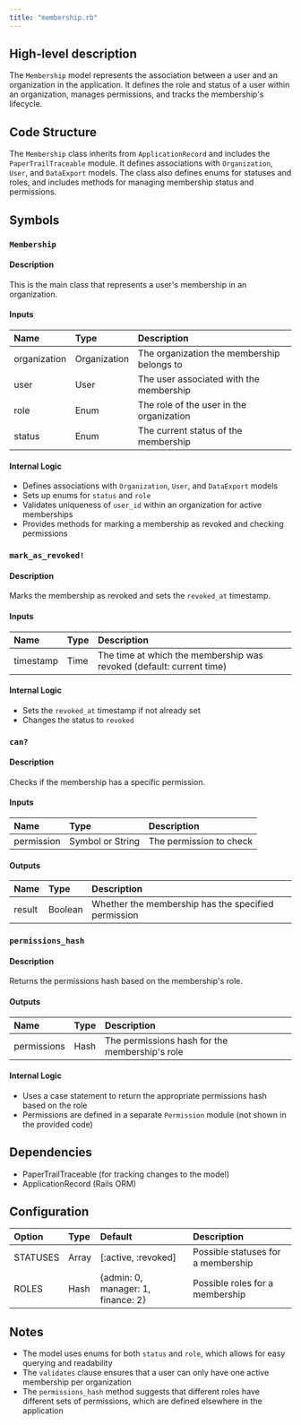 ```yaml
---
title: "membership.rb"
---
```


## High-level description
The `Membership` model represents the association between a user and an organization in the application. It defines the role and status of a user within an organization, manages permissions, and tracks the membership's lifecycle.

## Code Structure
The `Membership` class inherits from `ApplicationRecord` and includes the `PaperTrailTraceable` module. It defines associations with `Organization`, `User`, and `DataExport` models. The class also defines enums for statuses and roles, and includes methods for managing membership status and permissions.

## Symbols

### `Membership`
#### Description
This is the main class that represents a user's membership in an organization.

#### Inputs
| Name | Type | Description |
|:-----|:-----|:------------|
| organization | Organization | The organization the membership belongs to |
| user | User | The user associated with the membership |
| role | Enum | The role of the user in the organization |
| status | Enum | The current status of the membership |

#### Internal Logic
- Defines associations with `Organization`, `User`, and `DataExport` models
- Sets up enums for `status` and `role`
- Validates uniqueness of `user_id` within an organization for active memberships
- Provides methods for marking a membership as revoked and checking permissions

### `mark_as_revoked!`
#### Description
Marks the membership as revoked and sets the `revoked_at` timestamp.

#### Inputs
| Name | Type | Description |
|:-----|:-----|:------------|
| timestamp | Time | The time at which the membership was revoked (default: current time) |

#### Internal Logic
- Sets the `revoked_at` timestamp if not already set
- Changes the status to `revoked`

### `can?`
#### Description
Checks if the membership has a specific permission.

#### Inputs
| Name | Type | Description |
|:-----|:-----|:------------|
| permission | Symbol or String | The permission to check |

#### Outputs
| Name | Type | Description |
|:-----|:-----|:------------|
| result | Boolean | Whether the membership has the specified permission |

### `permissions_hash`
#### Description
Returns the permissions hash based on the membership's role.

#### Outputs
| Name | Type | Description |
|:-----|:-----|:------------|
| permissions | Hash | The permissions hash for the membership's role |

#### Internal Logic
- Uses a case statement to return the appropriate permissions hash based on the role
- Permissions are defined in a separate `Permission` module (not shown in the provided code)

## Dependencies
- PaperTrailTraceable (for tracking changes to the model)
- ApplicationRecord (Rails ORM)

## Configuration
| Option | Type | Default | Description |
|:-------|:-----|:--------|:------------|
| STATUSES | Array | [:active, :revoked] | Possible statuses for a membership |
| ROLES | Hash | {admin: 0, manager: 1, finance: 2} | Possible roles for a membership |

## Notes
- The model uses enums for both `status` and `role`, which allows for easy querying and readability
- The `validates` clause ensures that a user can only have one active membership per organization
- The `permissions_hash` method suggests that different roles have different sets of permissions, which are defined elsewhere in the application